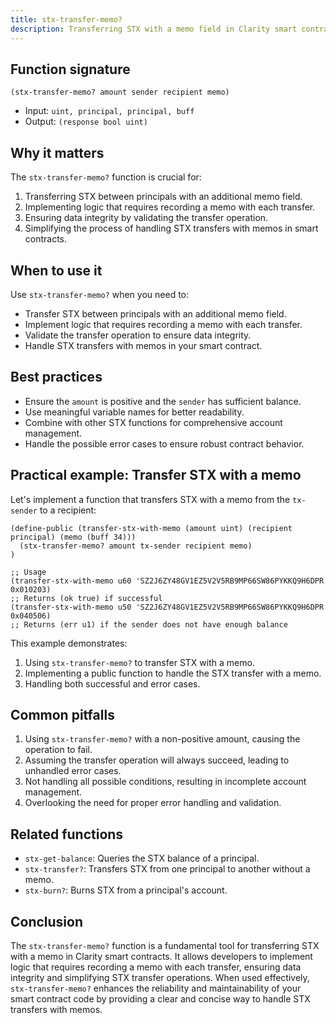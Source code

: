 ```yaml
---
title: stx-transfer-memo?
description: Transferring STX with a memo field in Clarity smart contracts.
---
```


## Function signature

```clarity
(stx-transfer-memo? amount sender recipient memo)
```

- Input: `uint, principal, principal, buff`
- Output: `(response bool uint)`

## Why it matters

The `stx-transfer-memo?` function is crucial for:

1. Transferring STX between principals with an additional memo field.
2. Implementing logic that requires recording a memo with each transfer.
3. Ensuring data integrity by validating the transfer operation.
4. Simplifying the process of handling STX transfers with memos in smart contracts.

## When to use it

Use `stx-transfer-memo?` when you need to:

- Transfer STX between principals with an additional memo field.
- Implement logic that requires recording a memo with each transfer.
- Validate the transfer operation to ensure data integrity.
- Handle STX transfers with memos in your smart contract.

## Best practices

- Ensure the `amount` is positive and the `sender` has sufficient balance.
- Use meaningful variable names for better readability.
- Combine with other STX functions for comprehensive account management.
- Handle the possible error cases to ensure robust contract behavior.

## Practical example: Transfer STX with a memo

Let's implement a function that transfers STX with a memo from the `tx-sender` to a recipient:

```clarity
(define-public (transfer-stx-with-memo (amount uint) (recipient principal) (memo (buff 34)))
  (stx-transfer-memo? amount tx-sender recipient memo)
)

;; Usage
(transfer-stx-with-memo u60 'SZ2J6ZY48GV1EZ5V2V5RB9MP66SW86PYKKQ9H6DPR 0x010203) 
;; Returns (ok true) if successful
(transfer-stx-with-memo u50 'SZ2J6ZY48GV1EZ5V2V5RB9MP66SW86PYKKQ9H6DPR 0x040506) 
;; Returns (err u1) if the sender does not have enough balance
```

This example demonstrates:
1. Using `stx-transfer-memo?` to transfer STX with a memo.
2. Implementing a public function to handle the STX transfer with a memo.
3. Handling both successful and error cases.

## Common pitfalls

1. Using `stx-transfer-memo?` with a non-positive amount, causing the operation to fail.
2. Assuming the transfer operation will always succeed, leading to unhandled error cases.
3. Not handling all possible conditions, resulting in incomplete account management.
4. Overlooking the need for proper error handling and validation.

## Related functions

- `stx-get-balance`: Queries the STX balance of a principal.
- `stx-transfer?`: Transfers STX from one principal to another without a memo.
- `stx-burn?`: Burns STX from a principal's account.

## Conclusion

The `stx-transfer-memo?` function is a fundamental tool for transferring STX with a memo in Clarity smart contracts. It allows developers to implement logic that requires recording a memo with each transfer, ensuring data integrity and simplifying STX transfer operations. When used effectively, `stx-transfer-memo?` enhances the reliability and maintainability of your smart contract code by providing a clear and concise way to handle STX transfers with memos.
